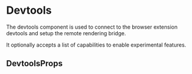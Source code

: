 
# Devtools

The devtools component is used to connect to the browser extension devtools and setup the remote rendering bridge.

It optionally accepts a list of capabilities to enable experimental features.

## DevtoolsProps

<ComponentProps name="Devtools" />
